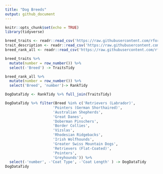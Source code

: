 ```yaml
---
title: "Dog Breeds"
output: github_document
---
```


```r
knitr::opts_chunk$set(echo = TRUE)
library(tidyverse)
```

```r
breed_traits <- readr::read_csv('https://raw.githubusercontent.com/rfordatascience/tidytuesday/master/data/2022/2022-02-01/breed_traits.csv')
trait_description <- readr::read_csv('https://raw.githubusercontent.com/rfordatascience/tidytuesday/master/data/2022/2022-02-01/trait_description.csv')
breed_rank_all <- readr::read_csv('https://raw.githubusercontent.com/rfordatascience/tidytuesday/master/data/2022/2022-02-01/breed_rank.csv')

```

```r
breed_traits %>%
  mutate(number = row_number()) %>%
  select(-'Breed') -> TraitsTidy

breed_rank_all %>%
  mutate(number = row_number()) %>%
  select('Breed', 'number')-> RankTidy 

DogDataTidy <- RankTidy %>% full_join(TraitsTidy)
```

```r
DogDataTidy %>% filter(Breed %in% c('Retrievers (Labrador)',
                      'Pointers (German Shorthaired)', 
                      'Australian Shepherds',
                      'Great Danes',
                      'Doberman Pinschers',
                      'Border Collies',
                      'Vizslas',
                      'Rhodesian Ridgebacks',
                      'Irish Wolfhounds',
                      'Greater Swiss Mountain Dogs',
                      'Retrievers (Flat-Coated)',
                      'Pointers',
                      'Greyhounds')) %>%
  select(-'number', -'Coat Type', -'Coat Length' ) -> DogDataTidy
DogDataTidy
```












